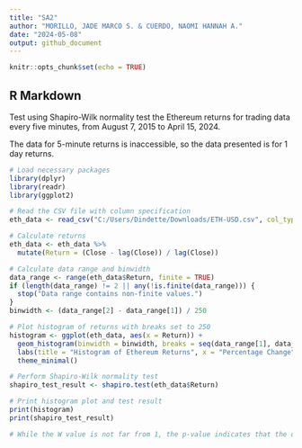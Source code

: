 ---
title: "SA2"
author: "MORILLO, JADE MARCO S. & CUERDO, NAOMI HANNAH A."
date: "2024-05-08"
output: github_document
---

```{r setup, include=FALSE}
knitr::opts_chunk$set(echo = TRUE)
```

## R Markdown

Test using Shapiro-Wilk normality test the Ethereum returns for trading data every five minutes, from August 7, 2015 to April 15, 2024.

The data for 5-minute returns is inaccessible, so the data presented is for 1 day returns.

```{r ethereum}
# Load necessary packages
library(dplyr)
library(readr)
library(ggplot2)

# Read the CSV file with column specification
eth_data <- read_csv("C:/Users/Dindette/Downloads/ETH-USD.csv", col_types = cols())

# Calculate returns
eth_data <- eth_data %>%
  mutate(Return = (Close - lag(Close)) / lag(Close))

# Calculate data range and binwidth
data_range <- range(eth_data$Return, finite = TRUE)
if (length(data_range) != 2 || any(!is.finite(data_range))) {
  stop("Data range contains non-finite values.")
}
binwidth <- (data_range[2] - data_range[1]) / 250

# Plot histogram of returns with breaks set to 250
histogram <- ggplot(eth_data, aes(x = Return)) +
  geom_histogram(binwidth = binwidth, breaks = seq(data_range[1], data_range[2], by = binwidth), fill = "purple", alpha = 0.5) +
  labs(title = "Histogram of Ethereum Returns", x = "Percentage Change", y = "Frequency") +
  theme_minimal()

# Perform Shapiro-Wilk normality test
shapiro_test_result <- shapiro.test(eth_data$Return)

# Print histogram plot and test result
print(histogram)
print(shapiro_test_result)

# While the W value is not far from 1, the p-value indicates that the data is unlikely to be normally distributed according to the Shapiro-Wilk test. This is true as cryptocurrencies such as ethereum tend to be volatile and display occasional extreme fluctuations.
```
